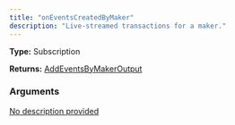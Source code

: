 ```yaml
---
title: "onEventsCreatedByMaker"
description: "Live-streamed transactions for a maker."
---
```


**Type:** Subscription

**Returns:** [AddEventsByMakerOutput](/api-reference/types/addeventsbymakeroutput)

### Arguments

<a href="/api-reference/types/oneventscreatedbymakerinput">
  <ResponseField name="input" type="OnEventsCreatedByMakerInput!" required>
    No description provided
  </ResponseField>
</a>

